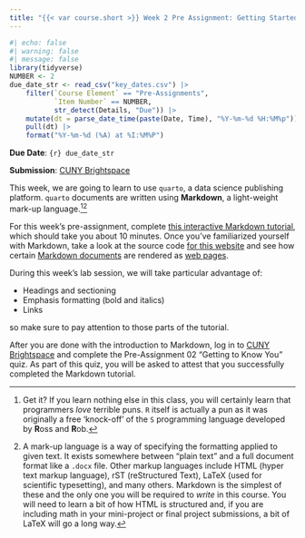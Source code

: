 ```yaml
---
title: "{{< var course.short >}} Week 2 Pre Assignment: Getting Started with Markdown"
---
```


```r
#| echo: false
#| warning: false
#| message: false
library(tidyverse)
NUMBER <- 2
due_date_str <- read_csv("key_dates.csv") |> 
    filter(`Course Element` == "Pre-Assignments", 
           `Item Number` == NUMBER, 
           str_detect(Details, "Due")) |> 
    mutate(dt = parse_date_time(paste(Date, Time), "%Y-%m-%d %H:%M%p")) |>
    pull(dt) |>
    format("%Y-%m-%d (%A) at %I:%M%P")
```

**Due Date**: `{r} due_date_str`

**Submission**: [CUNY Brightspace](https://brightspace.cuny.edu/)

This week, we are going to learn to use `quarto`, a data science publishing
platform. `quarto` documents are written using **Markdown**, a light-weight
mark-up language.[^1][^2]

For this week's pre-assignment, complete [this interactive 
Markdown tutorial](https://commonmark.org/help/tutorial/), which should take you
about 10 minutes. Once you've familiarized yourself with Markdown, take a look
at the source code [for this website](https://github.com/michaelweylandt/STA9750)
and see how certain [Markdown documents](https://github.com/michaelweylandt/STA9750/blob/main/miniprojects.qmd) 
are rendered as [web pages](../miniprojects.html).

During this week's lab session, we will take particular advantage of:

- Headings and sectioning
- Emphasis formatting (bold and italics)
- Links

so make sure to pay attention to those parts of the tutorial.

After you are done with the introduction to Markdown, log in to
[CUNY Brightspace](https://brightspace.cuny.edu/) and complete the Pre-Assignment
02 "Getting to Know You" quiz. As part of this quiz, you will be asked to
attest that you successfully completed the Markdown tutorial.

[^1]: Get it? If you learn nothing else in this class, you will certainly learn
that programmers _love_ terrible puns. `R` itself is actually a pun as it was
originally a free 'knock-off' of the `S` programming language developed by **R**oss
and **R**ob.

[^2]: A mark-up language is a way of specifying the formatting applied to given
text. It exists somewhere between "plain text" and a full document format like a
`.docx` file. Other markup languages include HTML (hyper text markup language), 
rST (reStructured Text), LaTeX (used for scientific typesetting), and many others.
Markdown is the simplest of these and the only one you will be required to _write_
in this course. You will need to learn a bit of how HTML is structured and, if you
are including math in your mini-project or final project submissions, a bit of LaTeX
will go a long way.
